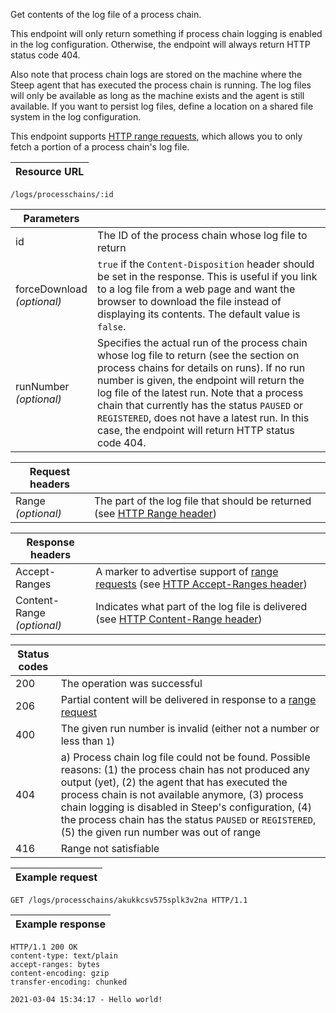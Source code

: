 Get contents of the log file of a <DocsLink href="#process-chains">process chain</DocsLink>.

This endpoint will only return something if process chain logging is enabled in
the <DocsLink href="#log-configuration">log configuration</DocsLink>.
Otherwise, the endpoint will always return HTTP status code 404.

Also note that process chain logs are stored on the machine where the Steep
agent that has executed the process chain is running. The log files will only
be available as long as the machine exists and the agent is still available. If
you want to persist log files, define a location on a shared file system in
the <DocsLink href="#log-configuration">log configuration</DocsLink>.

This endpoint supports <a href="https://developer.mozilla.org/en-US/docs/Web/HTTP/Range_requests">HTTP range requests</a>,
which allows you to only fetch a portion of a process chain's log file.

| Resource URL |
| ------------ |

```http
/logs/processchains/:id
```

| Parameters |                                    |
| ---------- | ---------------------------------- |
| id         | The ID of the process chain whose log file to return |
| forceDownload<br/>*(optional)* | `true` if the `Content-Disposition` header should be set in the response. This is useful if you link to a log file from a web page and want the browser to download the file instead of displaying its contents. The default value is `false`. |
| runNumber<br />*(optional)*  | Specifies the actual run of the process chain whose log file to return (see the section on <DocsLink href="#process-chains">process chains</DocsLink> for details on runs). If no run number is given, the endpoint will return the log file of the latest run. Note that a process chain that currently has the <DocsLink href="#process-chain-status">status</DocsLink> `PAUSED` or `REGISTERED`, does not have a latest run. In this case, the endpoint will return HTTP status code 404.

| Request headers  |                                                                |
| ---------------- | -------------------------------------------------------------- |
| Range<br/>*(optional)* | The part of the log file that should be returned (see <a href="https://developer.mozilla.org/en-US/docs/Web/HTTP/Headers/Range">HTTP Range header</a>) |

| Response headers |                                                                |
| ---------------- | -------------------------------------------------------------- |
| Accept-Ranges    | A marker to advertise support of <a href="https://developer.mozilla.org/en-US/docs/Web/HTTP/Range_requests">range requests</a> (see <a href="https://developer.mozilla.org/en-US/docs/Web/HTTP/Headers/Accept-Ranges">HTTP Accept-Ranges header</a>) |
| Content-Range<br/>*(optional)* | Indicates what part of the log file is delivered (see <a href="https://developer.mozilla.org/en-US/docs/Web/HTTP/Headers/Content-Range">HTTP Content-Range header</a>) |

| Status codes |                              |
| ------------ | ---------------------------- |
| 200          | The operation was successful |
| 206          | Partial content will be delivered in response to a <a href="https://developer.mozilla.org/en-US/docs/Web/HTTP/Range_requests">range request</a> |
| 400          | The given run number is invalid (either not a number or less than `1`)
| 404          | a) Process chain log file could not be found. Possible reasons: (1) the process chain has not produced any output (yet), (2) the agent that has executed the process chain is not available anymore, (3) process chain logging is disabled in Steep's configuration, (4) the process chain has the status `PAUSED` or `REGISTERED`, (5) the given run number was out of range
| 416          | Range not satisfiable        |

| Example request |
| --------------- |

```http
GET /logs/processchains/akukkcsv575splk3v2na HTTP/1.1
```

| Example response |
| ---------------- |

```http
HTTP/1.1 200 OK
content-type: text/plain
accept-ranges: bytes
content-encoding: gzip
transfer-encoding: chunked

2021-03-04 15:34:17 - Hello world!
```
